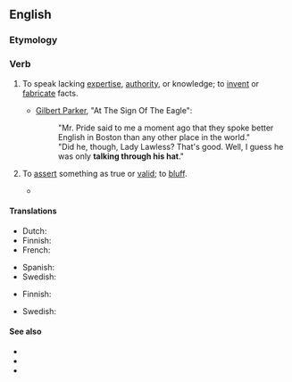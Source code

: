 ==English==

===Etymology===
{{rfe|lang=en}}

===Verb===
{{head|en|verb|head=[[talk]] [[through]] [[one]][['s]] [[hat]]}}

# {{lb|en|idiomatic}} To speak lacking [[expertise]], [[authority]], or knowledge; to [[invent]] or [[fabricate]] facts.
#* {{circa|1900}} [[w:Gilbert Parker|Gilbert Parker]], "At The Sign Of The Eagle":
#*: "Mr. Pride said to me a moment ago that they spoke better English in Boston than any other place in the world."
#*: "Did he, though, Lady Lawless? That's good. Well, I guess he was only '''talking through his hat'''."
# {{lb|en|idiomatic}} To [[assert]] something as true or [[valid]]; to [[bluff]].
#* {{quote-text|year=1922|author=[[w:P._G._Wodehouse|P. G. Wodehouse]]|title=Right Ho, Jeeves|chapter=14|passage=He's conceited and opinionative and argues all the time, even when he knows perfectly well that he's '''talking through his hat'''.}}

====Translations====
{{trans-top|to speak lacking knowledge}}
* Dutch: {{t+|nl|lullen}}
* Finnish: {{t|fi|puhua läpiä päähänsä}}
* French: {{t+|fr|parler à travers son chapeau}}
{{trans-mid}}
* Spanish: {{t|es|hablar por boca de ganso}}
* Swedish: {{t+|sv|prata i nattmössan}}
{{trans-bottom}}

{{trans-top|to bluff}}
* Finnish: {{t|fi|puhua vastoin parempaa tietoaan}}
{{trans-mid}}
{{trans-bottom}}

{{checktrans-top}}
* Swedish: {{t+|sv|prata i nattmössan}}
{{trans-mid}}
{{trans-bottom}}

====See also====
* {{l|en|blaguer}}
* {{l|en|nonsense}}
* {{l|en|BS}}